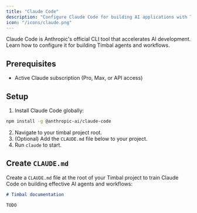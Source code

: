 ```yaml
---
title: "Claude Code"
description: "Configure Claude Code for building AI applications with Timbal"
icon: "/icons/claude.png"
---
```


Claude Code is Anthropic's official CLI tool that accelerates AI development. Learn how to configure it for building Timbal agents and workflows.

## Prerequisites

- Active Claude subscription (Pro, Max, or API access)

## Setup

1. Install Claude Code globally:

  ```bash
  npm install -g @anthropic-ai/claude-code
```

2. Navigate to your timbal project root.
3. (Optional) Add the `CLAUDE.md` file below to your project.
4. Run `claude` to start.

## Create `CLAUDE.md`

Create a `CLAUDE.md` file at the root of your Timbal project to train Claude Code on building effective AI agents and workflows:

````markdown
# Timbal documentation

TODO
````
